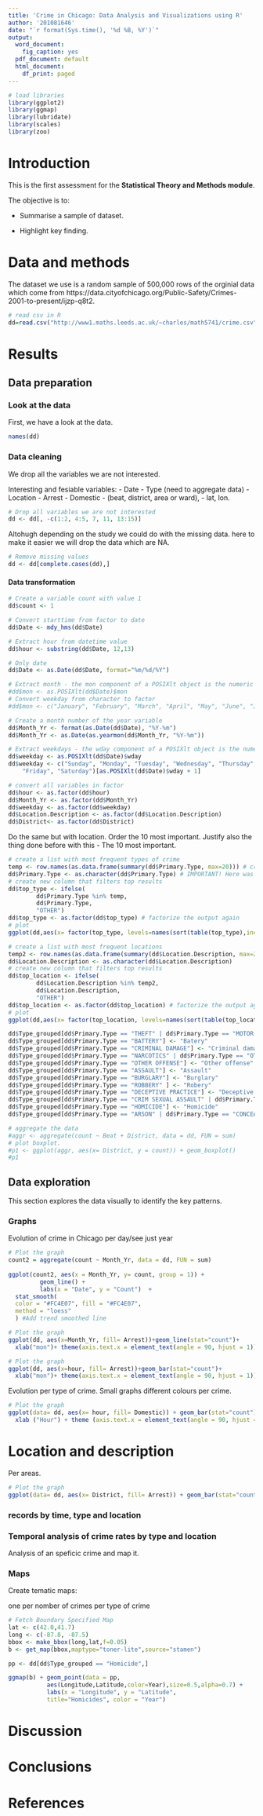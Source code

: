 ```yaml
---
title: 'Crime in Chicago: Data Analysis and Visualizations using R'
author: '201081646'
date: "`r format(Sys.time(), '%d %B, %Y')`"
output:
  word_document:
    fig_caption: yes
  pdf_document: default
  html_document:
    df_print: paged
---
```


```r
# load libraries
library(ggplot2)
library(ggmap)
library(lubridate)
library(scales)
library(zoo)
```

# Introduction

This is the first assessment for the **Statistical Theory and Methods module**. 

The objective is to: 

- Summarise a sample of dataset.

- Highlight key finding.

# Data and methods

The dataset we use is a random sample of 500,000 rows of the orginial data which come from https://data.cityofchicago.org/Public-Safety/Crimes-2001-to-present/ijzp-q8t2.

```r
# read csv in R
dd=read.csv("http://www1.maths.leeds.ac.uk/~charles/math5741/crime.csv",header=T)
```

# Results

## Data preparation

### Look at the data

First, we have a look at the data.

```r
names(dd)
```

### Data cleaning

We drop all the variables we are not interested.

Interesting and fesiable variables: 
- Date
- Type (need to aggregate data) 
- Location
- Arrest 
- Domestic 
- (beat, district, area or ward), 
- lat, lon.

```r
# Drop all variables we are not interested
dd <- dd[, -c(1:2, 4:5, 7, 11, 13:15)]
```

Altohugh depending on the study we could do with the missing data. here to make it easier we will drop the data which are NA.

```r
# Remove missing values
dd <- dd[complete.cases(dd),]
```

#### Data transformation

```r
# Create a variable count with value 1
dd$count <- 1

# Convert starttime from factor to date
dd$Date <- mdy_hms(dd$Date)

# Extract hour from datetime value
dd$hour <- substring(dd$Date, 12,13)

# Only date
dd$Date <- as.Date(dd$Date, format="%m/%d/%Y")

# Extract month - the mon component of a POSIXlt object is the numeric month (0-11 starting on January)
#dd$mon <- as.POSIXlt(dd$Date)$mon
# Convert weekday from character to factor
#dd$mon <- c("January", "February", "March", "April", "May", "June", "July", "Agust", "September", "October", "November", "Desember")[as.POSIXlt(dd$Date)$mon + 1]

# Create a month number of the year variable
dd$Month_Yr <- format(as.Date(dd$Date), "%Y-%m")
dd$Month_Yr <- as.Date(as.yearmon(dd$Month_Yr, "%Y-%m"))

# Extract weekdays - the wday component of a POSIXlt object is the numeric weekday (0-6 starting on Sunday)
dd$weekday <- as.POSIXlt(dd$Date)$wday
dd$weekday <- c("Sunday", "Monday", "Tuesday", "Wednesday", "Thursday", 
    "Friday", "Saturday")[as.POSIXlt(dd$Date)$wday + 1]
```

```r
# convert all variables in factor
dd$hour <- as.factor(dd$hour)
dd$Month_Yr <- as.factor(dd$Month_Yr)
dd$weekday <- as.factor(dd$weekday)
dd$Location.Description <- as.factor(dd$Location.Description)
dd$District<- as.factor(dd$District)
```

Do the same but with location. Order the 10 most important. Justify also the thing done before with this - The 10 most important.

```r
# create a list with most frequent types of crime
temp <- row.names(as.data.frame(summary(dd$Primary.Type, max=20))) # create a df or something else with the summary output.
dd$Primary.Type <- as.character(dd$Primary.Type) # IMPORTANT! Here was the problem: turn into character values
# create new column that filters top results
dd$top_type <- ifelse(
        dd$Primary.Type %in% temp,
        dd$Primary.Type,
        "OTHER")
dd$top_type <- as.factor(dd$top_type) # factorize the output again
# plot
ggplot(dd,aes(x= factor(top_type, levels=names(sort(table(top_type),increasing=TRUE))))) + geom_bar() + coord_flip()
```

```r
# create a list with most frequent locations
temp2 <- row.names(as.data.frame(summary(dd$Location.Description, max=20))) 
dd$Location.Description <- as.character(dd$Location.Description)
# create new column that filters top results
dd$top_location <- ifelse(
        dd$Location.Description %in% temp2,
        dd$Location.Description,
        "OTHER")
dd$top_location <- as.factor(dd$top_location) # factorize the output again
# plot
ggplot(dd,aes(x= factor(top_location, levels=names(sort(table(top_location),increasing=TRUE))))) + geom_bar() + coord_flip()
```

```r
dd$Type_grouped[dd$Primary.Type == "THEFT" | dd$Primary.Type == "MOTOR VEHICLE THEFT" ] <- "Theft"
dd$Type_grouped[dd$Primary.Type == "BATTERY"] <- "Batery"
dd$Type_grouped[dd$Primary.Type == "CRIMINAL DAMAGE"] <- "Criminal damage"
dd$Type_grouped[dd$Primary.Type == "NARCOTICS" | dd$Primary.Type == "OTHER NARCOTIC VIOLATION"] <- "Narcotics"
dd$Type_grouped[dd$Primary.Type == "OTHER OFFENSE"] <- "Other offense"
dd$Type_grouped[dd$Primary.Type == "ASSAULT"] <- "Assault"
dd$Type_grouped[dd$Primary.Type == "BURGLARY"] <- "Burglary"
dd$Type_grouped[dd$Primary.Type == "ROBBERY" ] <- "Robery"
dd$Type_grouped[dd$Primary.Type == "DECEPTIVE PRACTICE"] <- "Deceptive practice"
dd$Type_grouped[dd$Primary.Type == "CRIM SEXUAL ASSAULT" | dd$Primary.Type == "SEX OFFENSE"] <- "Sexual crimes"
dd$Type_grouped[dd$Primary.Type == "HOMICIDE"] <- "Homicide"
dd$Type_grouped[dd$Primary.Type == "ARSON" | dd$Primary.Type == "CONCEALED CARRY LICENSE VIOLATION" | dd$Primary.Type == "CRIMINAL TRESPASS" | dd$Primary.Type == "GAMBLINGS" | dd$Primary.Type == "HUMAN TRAFFICKING" | dd$Primary.Type == "INTERFERENCE WITH PUBLIC OFFICER" | dd$Primary.Type == "INTIMIDATION" | dd$Type == "KIDNAPPING" | dd$Type == "LIQUOR LAW VIOLATION" | dd$Primary.Type == "NON-CRIMINAL" | dd$Primary.Type == "NON - CRIMINAL" | dd$Primary.Type == "OBSCENITY" | dd$Primary.Type == "OFFENSE INVOLVING CHILDREN"| dd$Primary.Type == "PROSTITUTION"| dd$Primary.Type == "PUBLIC INDECENCY"| dd$Primary.Type == "PUBLIC PEACE VIOLATION"| dd$Primary.Type == "STALKING"| dd$Primary.Type == "WEAPONS VIOLATION"] <- "Others"
```

```r
# aggregate the data
#aggr <- aggregate(count ~ Beat + District, data = dd, FUN = sum)
# plot boxplot.
#p1 <- ggplot(aggr, aes(x= District, y = count)) + geom_boxplot() 
#p1 
```

## Data exploration

This section explores the data visually to identify the key patterns.

### Graphs

Evolution of crime in Chicago per day/see just year

```r
# Plot the graph 
count2 = aggregate(count ~ Month_Yr, data = dd, FUN = sum)
 
ggplot(count2, aes(x = Month_Yr, y= count, group = 1)) +
         geom_line() +
         labs(x = "Date", y = "Count")  + 
  stat_smooth(
  color = "#FC4E07", fill = "#FC4E07",
  method = "loess"
  ) #Add trend smoothed line
```

```r
# Plot the graph 
ggplot(dd, aes(x=Month_Yr, fill= Arrest))+geom_line(stat="count")+
  xlab("mon")+ theme(axis.text.x = element_text(angle = 90, hjust = 1)) + labs(x = "Date", y = "Count")+ scale_fill_discrete(name = "Arrest", labels=c("True", "False"))

```

```r
# Plot the graph 
ggplot(dd, aes(x=hour, fill= Arrest))+geom_bar(stat="count")+
  xlab("mon")+ theme(axis.text.x = element_text(angle = 90, hjust = 1)) + labs(x = "Hour", y = "Trip Count") + scale_fill_discrete(name = "Arrest", labels=c("True", "False"))+ ggtitle("Number of crimes per month")
```

Evolution per type of crime. Small graphs different colours per crime.

```r
# Plot the graph 
ggplot(data= dd, aes(x= hour, fill= Domestic)) + geom_bar(stat="count") +
  xlab ("Hour") + theme (axis.text.x = element_text(angle = 90, hjust = 2))
```

# Location and description 

Per areas.

```r
# Plot the graph 
ggplot(data= dd, aes(x= District, fill= Arrest)) + geom_bar(stat="count") 
```

### records by time, type and location

### Temporal analysis of crime rates by type and location

Analysis of an speficic crime and map it.

### Maps

Create tematic maps:

one per nomber of crimes
per type of crime


```r
# Fetch Boundary Specified Map
lat <- c(42.0,41.7)
long <- c(-87.8, -87.5) 
bbox <- make_bbox(long,lat,f=0.05)
b <- get_map(bbox,maptype="toner-lite",source="stamen")
```

```r
pp <- dd[dd$Type_grouped == "Homicide",]
```

```r
ggmap(b) + geom_point(data = pp, 
           aes(Longitude,Latitude,color=Year),size=0.5,alpha=0.7) +
           labs(x = "Longitude", y = "Latitude",
           title="Homicides", color = "Year")
```



# Discussion

# Conclusions

# References

